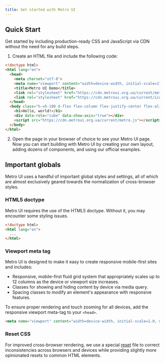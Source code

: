 ```yaml
---
title: Get started with Metro UI
---
```



<Leader content="Metro UI is a free, open source, html-first toolkit for developing websites with HTML, CSS, and JS!"/>

## Quick Start

<CodepenButton user="olton" id="ZYzmPNp" style="margin: 1rem 0;"/>

Get started by including production-ready CSS and JavaScript via CDN without the need for any build steps.

1. Create an HTML file and include the following code:

```html title="index.html" {1, 5, 7, 8, 13}
<!doctype html>
<html lang="en">
  <head>
    <meta charset="utf-8">
    <meta name="viewport" content="width=device-width, initial-scale=1">
    <title>Metro UI Demo</title>
    <link rel="stylesheet" href="https://cdn.metroui.org.ua/current/metro.css">
    <link rel="stylesheet" href="https://cdn.metroui.org.ua/current/icons.css">
  </head>
  <body class="h-vh-100 d-flex flex-column flex-justify-center flex-align-center">
    <h1>Hello, world!</h1>
    <div data-role="cube" data-show-axis="true"></div>
    <script src="https://cdn.metroui.org.ua/current/metro.js"></script>
  </body>
</html>
```

2. Open the page in your browser of choice to see your Metro UI page. Now you can start building with Metro UI by creating your own layout, adding dozens of components, and using our official examples.

## Important globals

Metro UI uses a handful of important global styles and settings, all of which are almost exclusively geared towards the normalization of cross-browser styles.

### HTML5 doctype

Metro UI requires the use of the HTML5 doctype. Without it, you may encounter some styling issues.

```html
<!doctype html>
<html lang="en">
  ...
</html>
```

### Viewport meta tag

Metro UI is designed to make it easy to create responsive mobile-first sites and includes: 

+ Responsive, mobile-first fluid grid system that appropriately scales up to 12 columns as the device or viewport size increases.
+ Classes for showing and hiding content by device via media query.
+ Spacing classes to modify an element's appearance with responsive features.

To ensure proper rendering and touch zooming for all devices, add the responsive viewport meta-tag to your `<head>`.

```html
<meta name="viewport" content="width=device-width, initial-scale=1.0, maximum-scale=1.0, user-scalable=no">
```

### Reset CSS
For improved cross-browser rendering, we use a special [reset](https://github.com/olton/metroui/blob/master/source/reset/reset.less) file to correct inconsistencies across browsers and devices while providing slightly more opinionated resets to common HTML elements.